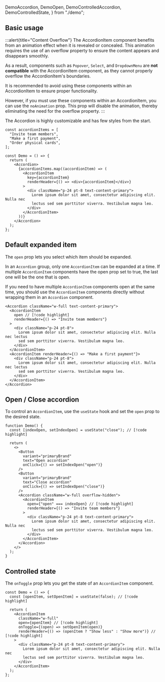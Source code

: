   DemoAccordion,
  DemoOpen,
  DemoControlledAccordion,
  DemoControlledState,
} from "./demo";

## Basic usage

:::alert{title="Content Overflow"}
The AccordionItem component benefits from an animation effect when it is revealed or concealed. This animation requires the use of an overflow property to ensure the content appears and disappears smoothly.

As a result, components such as `Popover`, `Select`, and `DropdownMenu` are **not compatible** with the AccordionItem component, as they cannot properly overflow the AccordionItem's boundaries.

It is recommended to avoid using these components within an AccordionItem to ensure proper functionality.

However, if you must use these components within an AccordionItem, you can use the `noAnimation` prop. This prop will disable the animation, thereby eliminating the need for the overflow property.
:::

The Accordion is highly customizable and has few styles from the start.

<Preview className="body-m">
  <DemoAccordion />
</Preview>

```tsx
const accordionItems = [
  "Invite team members",
  "Make a first payment",
  "Order physical cards",
];

const Demo = () => {
  return (
    <Accordion>
      {accordionItems.map((accordionItem) => (
        <AccordionItem
          key={accordionItem}
          renderHeader={() => <div>{accordionItem}</div>}
        >
          <div className="p-24 pt-8 text-content-primary">
            Lorem ipsum dolor sit amet, consectetur adipiscing elit. Nulla nec
            lectus sed sem porttitor viverra. Vestibulum magna leo.
          </div>
        </AccordionItem>
      ))}
    </Accordion>
  );
};
```

## Default expanded item

The `open` prop lets you select which item should be expanded.

In an `Accordion` group, only one `AccordionItem` can be expanded at a time. If multiple `AccordionItem` components have the open prop set to true, the last one will be the one that is open.

If you need to have multiple `AccordionItem` components open at the same time, you should use the `AccordionItem` components directly without wrapping them in an `Accordion` component.

<Preview className="body-m">
  <DemoOpen />
</Preview>

```tsx
<Accordion className="w-full text-content-primary">
  <AccordionItem
    open // [!code highlight]
    renderHeader={() => "Invite team members"}
  >
    <div className="p-24 pt-8">
      Lorem ipsum dolor sit amet, consectetur adipiscing elit. Nulla nec lectus
      sed sem porttitor viverra. Vestibulum magna leo.
    </div>
  </AccordionItem>
  <AccordionItem renderHeader={() => "Make a first payment"}>
    <div className="p-24 pt-8">
      Lorem ipsum dolor sit amet, consectetur adipiscing elit. Nulla nec lectus
      sed sem porttitor viverra. Vestibulum magna leo.
    </div>
  </AccordionItem>
</Accordion>
```

## Open / Close accordion

To control an `AccordionItem`, use the `useState` hook and set the `open` prop to the desired state.

<Preview className="body-m">
  <DemoControlledAccordion />
</Preview>

```tsx
function Demo() {
  const [indexOpen, setIndexOpen] = useState("close"); // [!code highlight]

  return (
    <>
      <Button
        variant="primaryBrand"
        text="Open accordion"
        onClick={() => setIndexOpen("open")}
      />
      <Button
        variant="primaryBrand"
        text="Close accordion"
        onClick={() => setIndexOpen("close")}
      />
      <Accordion className="w-full overflow-hidden">
        <AccordionItem
          open={"open" === indexOpen} // [!code highlight]
          renderHeader={() => "Invite team members"}
        >
          <div className="p-24 pt-8 text-content-primary">
            Lorem ipsum dolor sit amet, consectetur adipiscing elit. Nulla nec
            lectus sed sem porttitor viverra. Vestibulum magna leo.
          </div>
        </AccordionItem>
      </Accordion>
    </>
  );
}
```

## Controlled state

The `onToggle` prop lets you get the state of an `AccordionItem` component.

<Preview className="body-m">
  <DemoControlledState />
</Preview>

```tsx
const Demo = () => {
  const [openItem, setOpenItem] = useState(false); // [!code highlight]

  return (
    <AccordionItem
      className="w-full"
      open={openItem} // [!code highlight]
      onToggle={(open) => setOpenItem(open)}
      renderHeader={() => (openItem ? "Show less" : "Show more")} // [!code highlight]
    >
      <div className="p-24 pt-8 text-content-primary">
        Lorem ipsum dolor sit amet, consectetur adipiscing elit. Nulla nec
        lectus sed sem porttitor viverra. Vestibulum magna leo.
      </div>
    </AccordionItem>
  );
};
```
